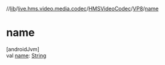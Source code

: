 //[lib](../../../../index)/[live.hms.video.media.codec](../../index)/[HMSVideoCodec](../index)/[VP8](index)/[name](name)

# name

[androidJvm]\
val [name](name): [String](https://kotlinlang.org/api/latest/jvm/stdlib/kotlin/-string/index.html)

